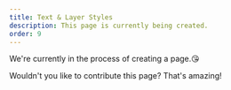 ```yaml
---
title: Text & Layer Styles
description: This page is currently being created.
order: 9
---
```


We're currently in the process of creating a page.😘

Wouldn't you like to contribute this page? That's amazing!
